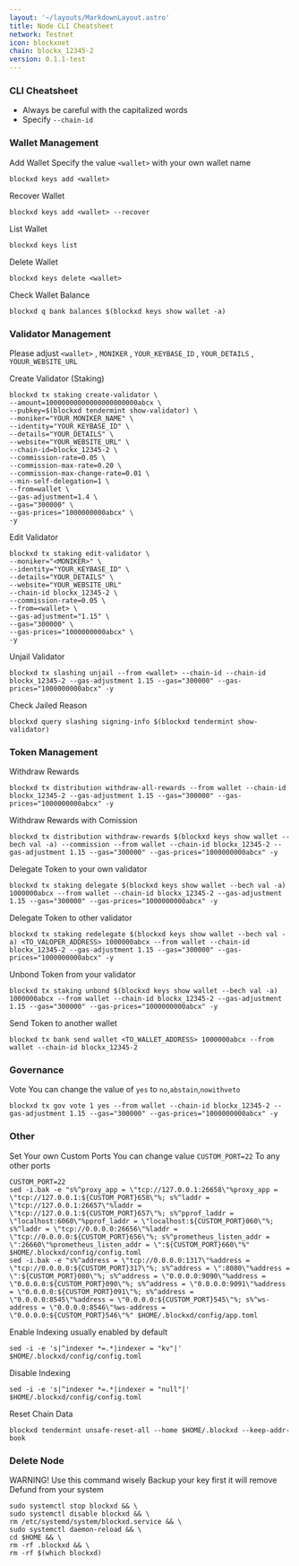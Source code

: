 ```yaml
---
layout: '~/layouts/MarkdownLayout.astro'
title: Node CLI Cheatsheet
network: Testnet
icon: blockxnet
chain: blockx_12345-2
version: 0.1.1-test
---
```


### CLI Cheatsheet

- Always be careful with the capitalized words
- Specify `--chain-id`

### Wallet Management

Add Wallet
Specify the value `<wallet>` with your own wallet name

```
blockxd keys add <wallet>
```

Recover Wallet
```
blockxd keys add <wallet> --recover
```

List Wallet
```
blockxd keys list
```

Delete Wallet
```
blockxd keys delete <wallet>
```

Check Wallet Balance
```
blockxd q bank balances $(blockxd keys show wallet -a)
```

### Validator Management

Please adjust `<wallet>` , `MONIKER` , `YOUR_KEYBASE_ID` , `YOUR_DETAILS` , `YOUUR_WEBSITE_URL`

Create Validator (Staking)
```
blockxd tx staking create-validator \
--amount=10000000000000000000000abcx \
--pubkey=$(blockxd tendermint show-validator) \
--moniker="YOUR_MONIKER_NAME" \
--identity="YOUR_KEYBASE_ID" \
--details="YOUR_DETAILS" \
--website="YOUR_WEBSITE_URL" \
--chain-id=blockx_12345-2 \
--commission-rate=0.05 \
--commission-max-rate=0.20 \
--commission-max-change-rate=0.01 \
--min-self-delegation=1 \
--from=wallet \
--gas-adjustment=1.4 \
--gas="300000" \
--gas-prices="1000000000abcx" \
-y
```

Edit Validator
```
blockxd tx staking edit-validator \
--moniker="<MONIKER>" \
--identity="YOUR_KEYBASE_ID" \
--details="YOUR_DETAILS" \
--website="YOUR_WEBSITE_URL"
--chain-id blockx_12345-2 \
--commission-rate=0.05 \
--from=<wallet> \
--gas-adjustment="1.15" \
--gas="300000" \
--gas-prices="1000000000abcx" \
-y
```


Unjail Validator
```
blockxd tx slashing unjail --from <wallet> --chain-id --chain-id blockx_12345-2 --gas-adjustment 1.15 --gas="300000" --gas-prices="1000000000abcx" -y
```

Check Jailed Reason
```
blockxd query slashing signing-info $(blockxd tendermint show-validator)
```

### Token Management

Withdraw Rewards
```
blockxd tx distribution withdraw-all-rewards --from wallet --chain-id blockx_12345-2 --gas-adjustment 1.15 --gas="300000" --gas-prices="1000000000abcx" -y
```

Withdraw Rewards with Comission
```
blockxd tx distribution withdraw-rewards $(blockxd keys show wallet --bech val -a) --commission --from wallet --chain-id blockx_12345-2 --gas-adjustment 1.15 --gas="300000" --gas-prices="1000000000abcx" -y
```

Delegate Token to your own validator
```
blockxd tx staking delegate $(blockxd keys show wallet --bech val -a) 1000000abcx --from wallet --chain-id blockx_12345-2 --gas-adjustment 1.15 --gas="300000" --gas-prices="1000000000abcx" -y
```

Delegate Token to other validator
```
blockxd tx staking redelegate $(blockxd keys show wallet --bech val -a) <TO_VALOPER_ADDRESS> 1000000abcx --from wallet --chain-id blockx_12345-2 --gas-adjustment 1.15 --gas="300000" --gas-prices="1000000000abcx" -y
```

Unbond Token from your validator
```
blockxd tx staking unbond $(blockxd keys show wallet --bech val -a) 1000000abcx --from wallet --chain-id blockx_12345-2 --gas-adjustment 1.15 --gas="300000" --gas-prices="1000000000abcx" -y
```

Send Token to another wallet
```
blockxd tx bank send wallet <TO_WALLET_ADDRESS> 1000000abcx --from wallet --chain-id blockx_12345-2
```

### Governance 

Vote
You can change the value of `yes` to `no`,`abstain`,`nowithveto`

```
blockxd tx gov vote 1 yes --from wallet --chain-id blockx_12345-2 --gas-adjustment 1.15 --gas="300000" --gas-prices="1000000000abcx" -y
```

### Other

Set Your own Custom Ports
You can change value `CUSTOM_PORT=22` To any other ports
```
CUSTOM_PORT=22
sed -i.bak -e "s%^proxy_app = \"tcp://127.0.0.1:26658\"%proxy_app = \"tcp://127.0.0.1:${CUSTOM_PORT}658\"%; s%^laddr = \"tcp://127.0.0.1:26657\"%laddr = \"tcp://127.0.0.1:${CUSTOM_PORT}657\"%; s%^pprof_laddr = \"localhost:6060\"%pprof_laddr = \"localhost:${CUSTOM_PORT}060\"%; s%^laddr = \"tcp://0.0.0.0:26656\"%laddr = \"tcp://0.0.0.0:${CUSTOM_PORT}656\"%; s%^prometheus_listen_addr = \":26660\"%prometheus_listen_addr = \":${CUSTOM_PORT}660\"%" $HOME/.blockxd/config/config.toml
sed -i.bak -e "s%^address = \"tcp://0.0.0.0:1317\"%address = \"tcp://0.0.0.0:${CUSTOM_PORT}317\"%; s%^address = \":8080\"%address = \":${CUSTOM_PORT}080\"%; s%^address = \"0.0.0.0:9090\"%address = \"0.0.0.0:${CUSTOM_PORT}090\"%; s%^address = \"0.0.0.0:9091\"%address = \"0.0.0.0:${CUSTOM_PORT}091\"%; s%^address = \"0.0.0.0:8545\"%address = \"0.0.0.0:${CUSTOM_PORT}545\"%; s%^ws-address = \"0.0.0.0:8546\"%ws-address = \"0.0.0.0:${CUSTOM_PORT}546\"%" $HOME/.blockxd/config/app.toml
```

Enable Indexing usually enabled by default
```
sed -i -e 's|^indexer *=.*|indexer = "kv"|' $HOME/.blockxd/config/config.toml
```

Disable Indexing
```
sed -i -e 's|^indexer *=.*|indexer = "null"|' $HOME/.blockxd/config/config.toml
```

Reset Chain Data
```
blockxd tendermint unsafe-reset-all --home $HOME/.blockxd --keep-addr-book
```

### Delete Node

WARNING! Use this command wisely 
Backup your key first it will remove Defund from your system

```
sudo systemctl stop blockxd && \
sudo systemctl disable blockxd && \
rm /etc/systemd/system/blockxd.service && \
sudo systemctl daemon-reload && \
cd $HOME && \
rm -rf .blockxd && \
rm -rf $(which blockxd)
```
